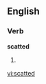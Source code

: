 ==English==

===Verb===
'''scatted'''

# {{present participle of|[[scat]]}}

{{anagrams:en/acdestt}}
[[vi:scatted]]
